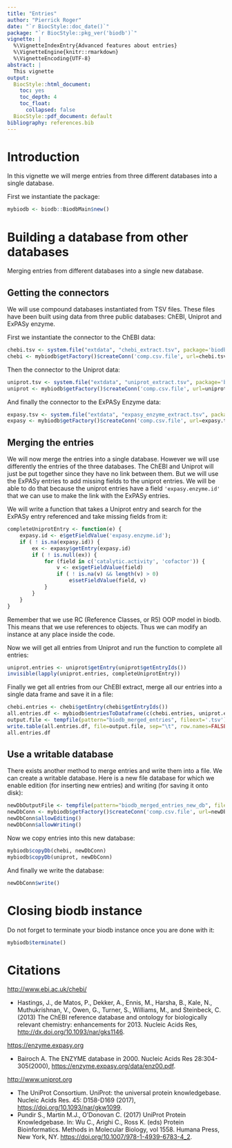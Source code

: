 ```yaml
---
title: "Entries"
author: "Pierrick Roger"
date: "`r BiocStyle::doc_date()`"
package: "`r BiocStyle::pkg_ver('biodb')`"
vignette: |
  %\VignetteIndexEntry{Advanced features about entries}
  %\VignetteEngine{knitr::rmarkdown}
  %\VignetteEncoding{UTF-8}
abstract: |
  This vignette
output:
  BiocStyle::html_document:
    toc: yes
    toc_depth: 4
    toc_float:
      collapsed: false
  BiocStyle::pdf_document: default
bibliography: references.bib
---
```


# Introduction

<!-- TODO Write abstract -->
<!-- TODO Rewrite this vignette: see title and abstract for new content. -->
<!-- TODO searchByName() -->
<!-- TODO conversion of one entry to data frame -->
<!-- TODO conversion a list of entries to data frame -->
<!-- TODO conversion a list of entries to JSON -->
<!-- TODO getting list of defined fields of an entry -->

In this vignette we will merge entries from three different databases into a single database.

First we instantiate the package:
```r
mybiodb <- biodb::BiodbMain$new()
```

# Building a database from other databases

Merging entries from different databases into a single new database.

## Getting the connectors

We will use compound databases instantiated from TSV files. These files have been built using data from three public databases: ChEBI, Uniprot and ExPASy enzyme.

First we instantiate the connector to the ChEBI data:
```r
chebi.tsv <- system.file("extdata", "chebi_extract.tsv", package='biodb')
chebi <- mybiodb$getFactory()$createConn('comp.csv.file', url=chebi.tsv)
```

Then the connector to the Uniprot data:
```r
uniprot.tsv <- system.file("extdata", "uniprot_extract.tsv", package='biodb')
uniprot <- mybiodb$getFactory()$createConn('comp.csv.file', url=uniprot.tsv)
```

And finally the connector to the ExPASy Enzyme data:
```r
expasy.tsv <- system.file("extdata", "expasy_enzyme_extract.tsv", package='biodb')
expasy <- mybiodb$getFactory()$createConn('comp.csv.file', url=expasy.tsv)
```

## Merging the entries

We will now merge the entries into a single database. However we will use differently the entries of the three databases.
The ChEBI and Uniprot will just be put together since they have no link between them. But we will use the ExPASy entries to add missing fields to the uniprot entries. We will be able to do that because the uniprot entries have a field `'expasy.enzyme.id'` that we can use to make the link with the ExPASy entries.

We will write a function that takes a Uniprot entry and search for the ExPASy entry referenced and take missing fields from it:
```r
completeUniprotEntry <- function(e) {
	expasy.id <- e$getFieldValue('expasy.enzyme.id');
	if ( ! is.na(expasy.id)) {
		ex <- expasy$getEntry(expasy.id)
		if ( ! is.null(ex)) {
			for (field in c('catalytic.activity', 'cofactor')) {
				v <- ex$getFieldValue(field)
				if ( ! is.na(v) && length(v) > 0)
					e$setFieldValue(field, v)
			}
		}
	}
}
```
Remember that we use RC (Reference Classes, or R5) OOP model in biodb. This means that we use references to objects. Thus we can modify an instance at any place inside the code.

Now we will get all entries from Uniprot and run the function to complete all entries:
```r
uniprot.entries <- uniprot$getEntry(uniprot$getEntryIds())
invisible(lapply(uniprot.entries, completeUniprotEntry))
```

Finally we get all entries from our ChEBI extract, merge all our entries into a single data frame and save it in a file:
```r
chebi.entries <- chebi$getEntry(chebi$getEntryIds())
all.entries.df <- mybiodb$entriesToDataframe(c(chebi.entries, uniprot.entries))
output.file <- tempfile(pattern="biodb_merged_entries", fileext='.tsv')
write.table(all.entries.df, file=output.file, sep="\t", row.names=FALSE)
all.entries.df
```

## Use a writable database

There exists another method to merge entries and write them into a file. We can create a writable database. Here is a new file database for which we enable edition (for inserting new entries) and writing (for saving it onto disk):
```r
newDbOutputFile <- tempfile(pattern="biodb_merged_entries_new_db", fileext='.tsv')
newDbConn <- mybiodb$getFactory()$createConn('comp.csv.file', url=newDbOutputFile)
newDbConn$allowEditing()
newDbConn$allowWriting()
```

Now we copy entries into this new database:
```r
mybiodb$copyDb(chebi, newDbConn)
mybiodb$copyDb(uniprot, newDbConn)
```

And finally we write the database:
```r
newDbConn$write()
```

# Closing biodb instance

Do not forget to terminate your biodb instance once you are done with it:
```r
mybiodb$terminate()
```

# Citations

<!-- TODO Move those citations into references. -->

<http://www.ebi.ac.uk/chebi/>

 * Hastings, J., de Matos, P., Dekker, A., Ennis, M., Harsha, B., Kale, N., Muthukrishnan, V., Owen, G., Turner, S., Williams, M., and Steinbeck, C. (2013) The ChEBI reference database and ontology for biologically relevant chemistry: enhancements for 2013. Nucleic Acids Res, <http://dx.doi.org/10.1093/nar/gks1146>.

<https://enzyme.expasy.org>

 * Bairoch A. The ENZYME database in 2000. Nucleic Acids Res 28:304-305(2000), <https://enzyme.expasy.org/data/enz00.pdf>.

<http://www.uniprot.org>

 * The UniProt Consortium. UniProt: the universal protein knowledgebase. Nucleic Acids Res. 45: D158-D169 (2017), <https://doi.org/10.1093/nar/gkw1099>.
 * Pundir S., Martin M.J., O’Donovan C. (2017) UniProt Protein Knowledgebase. In: Wu C., Arighi C., Ross K. (eds) Protein Bioinformatics. Methods in Molecular Biology, vol 1558. Humana Press, New York, NY. <https://doi.org/10.1007/978-1-4939-6783-4_2>.
